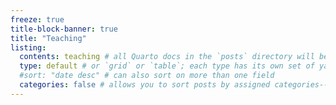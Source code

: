 ```yaml
---
freeze: true
title-block-banner: true
title: "Teaching"
listing: 
  contents: teaching # all Quarto docs in the `posts` directory will be included on your listing page
  type: default # or `grid` or `table`; each type has its own set of yaml options to include
  #sort: "date desc" # can also sort on more than one field
  categories: false # allows you to sort posts by assigned categories--
---
```


